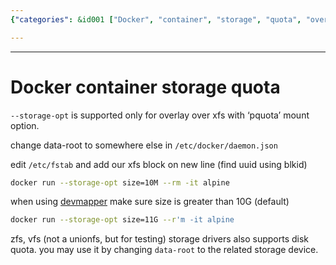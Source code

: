 ```yaml
---
{"categories": &id001 ["Docker", "container", "storage", "quota", "overlay", "XFS", "devmapper"], "category": "Docker", "date": "2023-07-30 22:11:02", "description": "This article provides a detailed explanation on how to set Docker container storage quota using the &grave;--storage-opt&grave; option with overlay on XFS, and offers examples with various storage drivers such as devmapper, zfs, and vfs. Additionally, it guides you through changing the &grave;data-root&grave; configuration in &grave;/etc/docker/daemon.json&grave; and editing the &grave;/etc/fstab&grave; file to further customize your Docker container's storage settings.", "tags": *id001, "title": "Setting Docker Container Storage Quota with Overlay and Different Storage Drivers"}

---
```


------

# Docker container storage quota

`--storage-opt` is supported only for overlay over xfs with 'pquota' mount option.

change data-root to somewhere else in `/etc/docker/daemon.json`

edit `/etc/fstab` and add our xfs block on new line (find uuid using blkid)
```bash
docker run --storage-opt size=10M --rm -it alpine

```

when using [devmapper](https://docs.docker.com/storage/storagedriver/device-mapper-driver) make sure size is greater than 10G (default)
```bash
docker run --storage-opt size=11G --r'm -it alpine

```

zfs, vfs (not a unionfs, but for testing) storage drivers also supports disk quota. you may use it by changing `data-root` to the related storage device.

